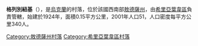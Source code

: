 {{coord|47|28|53|N|30|3|17|E|scale:30000|display=title}}

'''格列別紐基'''（{{lang-uk|Гребенюки}}），是[[烏克蘭|烏克蘭]]的村落，位於該國西南部[[敖德薩州|敖德薩州]]，由[[希里亞葉韋區|希里亞葉韋區]]負責管轄，始建於1924年，面積0.15平方公里，2001年人口51，人口密度每平方公里340人。

{{DEFAULTSORT:Гребенюки}}
[[Category:敖德薩州村落|Category:敖德薩州村落]]
[[Category:希里亞葉韋區村落|Category:希里亞葉韋區村落]]


{{Odessa-geo-stub}}